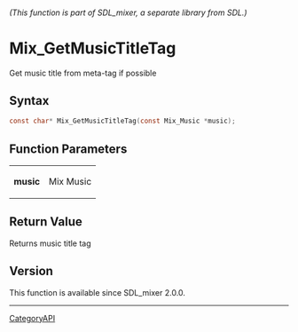 ====== (This function is part of SDL_mixer, a separate library from SDL.) ======
= Mix_GetMusicTitleTag =

Get music title from meta-tag if possible 

== Syntax ==

<syntaxhighlight lang='c'>
const char* Mix_GetMusicTitleTag(const Mix_Music *music);
</syntaxhighlight>

== Function Parameters ==

{|
|'''music'''
|Mix Music
|}

== Return Value ==

Returns music title tag

== Version ==

This function is available since SDL_mixer 2.0.0.

----
[[CategoryAPI]]



